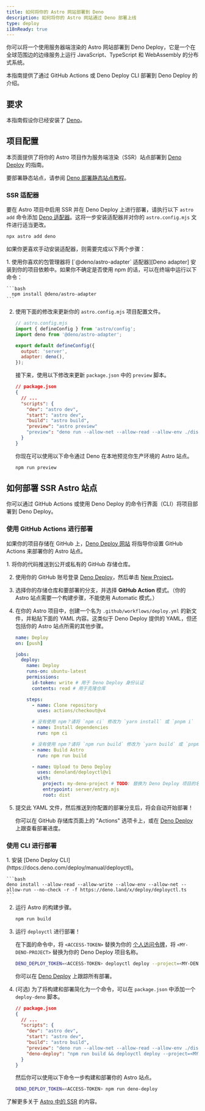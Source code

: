 ```yaml
---
title: 如何将你的 Astro 网站部署到 Deno
description: 如何将你的 Astro 网站通过 Deno 部署上线
type: deploy
i18nReady: true
---
```


你可以将一个使用服务器端渲染的 Astro 网站部署到 Deno Deploy，它是一个在全球范围边的边缘服务上运行 JavaScript、TypeScript 和 WebAssembly 的分布式系统。

本指南提供了通过 GitHub Actions 或 Deno Deploy CLI 部署到 Deno Deploy 的介绍。

## 要求

本指南假设你已经安装了 [Deno](https://deno.com/)。

## 项目配置

本页面提供了将你的 Astro 项目作为服务端渲染（SSR）站点部署到 [Deno Deploy](https://deno.com/deploy) 的指南。

要部署静态站点，请参阅 [Deno 部署静态站点教程](https://docs.deno.com/deploy/tutorials/static-site)。

### SSR 适配器

要在 Astro 项目中启用 SSR 并在 Deno Deploy 上进行部署，请执行以下 `astro add` 命令添加 [Deno 适配器][Deno adapter]。这将一步安装适配器并对你的 `astro.config.mjs` 文件进行适当更改。

```bash
npx astro add deno
```

如果你更喜欢手动安装适配器，则需要完成以下两个步骤：

<Steps>
1. 使用你喜欢的包管理器将 [`@deno/astro-adapter` 适配器][Deno adapter] 安装到你的项目依赖中。如果你不确定是否使用 npm 的话，可以在终端中运行以下命令：

    ```bash
      npm install @deno/astro-adapter
    ```

2. 使用下面的修改来更新你的 `astro.config.mjs` 项目配置文件。

    ```js ins={3,6-7}
    // astro.config.mjs
    import { defineConfig } from 'astro/config';
    import deno from '@deno/astro-adapter';

    export default defineConfig({
      output: 'server',
      adapter: deno(),
    });
    ```

    接下来，使用以下修改来更新 `package.json` 中的 `preview` 脚本。

    ```json del={8} ins={9}
    // package.json
    {
      // ...
      "scripts": {
        "dev": "astro dev",
        "start": "astro dev",
        "build": "astro build",
        "preview": "astro preview"
        "preview": "deno run --allow-net --allow-read --allow-env ./dist/server/entry.mjs"
      }
    }
    ```
    
    你现在可以使用以下命令通过 Deno 在本地预览你生产环境的 Astro 站点。

    ```bash
    npm run preview
    ```
</Steps>

## 如何部署 SSR Astro 站点

你可以通过 GitHub Actions 或使用 Deno Deploy 的命令行界面（CLI）将项目部署到 Deno Deploy。

### 使用 GitHub Actions 进行部署

如果你的项目存储在 GitHub 上，[Deno Deploy 网站](https://dash.deno.com/) 将指导你设置 GitHub Actions 来部署你的 Astro 站点。

<Steps>
1. 将你的代码推送到公开或私有的 GitHub 存储仓库。

2. 使用你的 GitHub 账号登录 [Deno Deploy](https://dash.deno.com/)，然后单击 [New Project](https://dash.deno.com)。

3. 选择你的存储仓库和要部署的分支，并选择 **GitHub Action** 模式。（你的 Astro 站点需要一个构建步骤，不能使用 Automatic 模式。）

4. 在你的 Astro 项目中，创建一个名为 `.github/workflows/deploy.yml` 的新文件，并粘贴下面的 YAML 内容。这类似于 Deno Deploy 提供的 YAML，但还包括你的 Astro 站点所需的其他步骤。

    ```yaml
    name: Deploy
    on: [push]

    jobs:
      deploy:
        name: Deploy
        runs-on: ubuntu-latest
        permissions:
          id-token: write # 用于 Deno Deploy 身份认证
          contents: read # 用于克隆仓库

        steps:
          - name: Clone repository
            uses: actions/checkout@v4

          # 没有使用 npm？请将 `npm ci` 修改为 `yarn install` 或 `pnpm i`
          - name: Install dependencies
            run: npm ci

          # 没有使用 npm？请将 `npm run build` 修改为 `yarn build` 或 `pnpm run build`
          - name: Build Astro
            run: npm run build

          - name: Upload to Deno Deploy
            uses: denoland/deployctl@v1
            with:
              project: my-deno-project # TODO: 替换为 Deno Deploy 项目的名称
              entrypoint: server/entry.mjs
              root: dist
    ```

5. 提交此 YAML 文件，然后推送到你配置的部署分支后，将会自动开始部署！

   你可以在 GitHub 存储库页面上的 "Actions" 选项卡上，或在 [Deno Deploy](https://dash.deno.com) 上跟查看部署进度。
</Steps>

### 使用 CLI 进行部署

<Steps>
1. 安装 [Deno Deploy CLI](https://docs.deno.com/deploy/manual/deployctl)。

    ```bash
    deno install --allow-read --allow-write --allow-env --allow-net --allow-run --no-check -r -f https://deno.land/x/deploy/deployctl.ts
    ```

2. 运行 Astro 的构建步骤。

    ```bash
    npm run build
    ```

3. 运行 `deployctl` 进行部署！

   在下面的命令中，将 `<ACCESS-TOKEN>` 替换为你的 [个人访问令牌](https://dash.deno.com/account#access-tokens)，将 `<MY-DENO-PROJECT>` 替换为你的 Deno Deploy 项目名称。

    ```bash
    DENO_DEPLOY_TOKEN=<ACCESS-TOKEN> deployctl deploy --project=<MY-DENO-PROJECT> --no-static --include=./dist ./dist/server/entry.mjs
    ```

    你可以在 [Deno Deploy](https://dash.deno.com) 上跟踪所有部署。

4. (可选) 为了将构建和部署简化为一个命令，可以在 `package.json` 中添加一个 `deploy-deno` 脚本。

    ```json ins={9}
    // package.json
    {
      // ...
      "scripts": {
        "dev": "astro dev",
        "start": "astro dev",
        "build": "astro build",
        "preview": "deno run --allow-net --allow-read --allow-env ./dist/server/entry.mjs",
        "deno-deploy": "npm run build && deployctl deploy --project=<MY-DENO-PROJECT> --no-static --include=./dist ./dist/server/entry.mjs"
      }
    }
    ```

    然后你可以使用以下命令一步构建和部署你的 Astro 站点。

    ```bash
    DENO_DEPLOY_TOKEN=<ACCESS-TOKEN> npm run deno-deploy
    ```
</Steps>

<ReadMore>了解更多关于 [Astro 中的 SSR](/zh-cn/guides/server-side-rendering/) 的内容。</ReadMore>

[Deno adapter]: https://github.com/denoland/deno-astro-adapter
